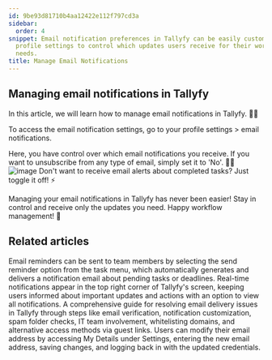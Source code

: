 ```yaml
---
id: 9be93d81710b4aa12422e112f797cd3a
sidebar:
  order: 4
snippet: Email notification preferences in Tallyfy can be easily customized through
  profile settings to control which updates users receive for their workflow management
  needs.
title: Manage Email Notifications
---
```


## Managing email notifications in Tallyfy

In this article, we will learn how to manage email notifications in Tallyfy. 📧🔔

To access the email notification settings, go to your profile settings > email notifications.

Here, you have control over which email notifications you receive. If you want to unsubscribe from any type of email, simply set it to 'No'. 🚫📧
![image](https://screenshots.tallyfy.com/tallyfy%2Fpro%2Fdesktop-light-change-email-notification-settings.png)
Don't want to receive email alerts about completed tasks? Just toggle it off! ⚡️

Managing your email notifications in Tallyfy has never been easier! Stay in control and receive only the updates you need. Happy workflow management! 🌟


## Related articles
<CardGrid>
<LinkTitleCard header="<b>Tasks > Send email reminders</b>" href="/products/pro/tracking-and-tasks/tasks/how-can-i-send-email-reminders-in-tallyfy/" > Email reminders can be sent to team members by selecting the send reminder option from the task menu, which automatically generates and delivers a notification email about pending tasks or deadlines. </LinkTitleCard>
<LinkTitleCard header="<b>Tracking And Tasks > Check notifications</b>" href="/products/pro/tracking-and-tasks/how-can-i-view-notifications-in-tallyfy/" > Real-time notifications appear in the top right corner of Tallyfy's screen, keeping users informed about important updates and actions with an option to view all notifications. </LinkTitleCard>
<LinkTitleCard header="<b>Support > Not Receiving Emails from Tallyfy</b>" href="/products/pro/miscellaneous/support/not-receiving-emails-from-tallyfy-how-to-troubleshoot/" > A comprehensive guide for resolving email delivery issues in Tallyfy through steps like email verification, notification customization, spam folder checks, IT team involvement, whitelisting domains, and alternative access methods via guest links. </LinkTitleCard>
<LinkTitleCard header="<b>Personal Settings > Change my email address</b>" href="/products/pro/settings/personal-settings/how-can-i-change-my-email-address-in-tallyfy/" > Users can modify their email address by accessing My Details under Settings, entering the new email address, saving changes, and logging back in with the updated credentials. </LinkTitleCard>
</CardGrid>